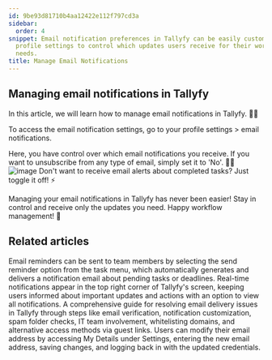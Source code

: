 ```yaml
---
id: 9be93d81710b4aa12422e112f797cd3a
sidebar:
  order: 4
snippet: Email notification preferences in Tallyfy can be easily customized through
  profile settings to control which updates users receive for their workflow management
  needs.
title: Manage Email Notifications
---
```


## Managing email notifications in Tallyfy

In this article, we will learn how to manage email notifications in Tallyfy. 📧🔔

To access the email notification settings, go to your profile settings > email notifications.

Here, you have control over which email notifications you receive. If you want to unsubscribe from any type of email, simply set it to 'No'. 🚫📧
![image](https://screenshots.tallyfy.com/tallyfy%2Fpro%2Fdesktop-light-change-email-notification-settings.png)
Don't want to receive email alerts about completed tasks? Just toggle it off! ⚡️

Managing your email notifications in Tallyfy has never been easier! Stay in control and receive only the updates you need. Happy workflow management! 🌟


## Related articles
<CardGrid>
<LinkTitleCard header="<b>Tasks > Send email reminders</b>" href="/products/pro/tracking-and-tasks/tasks/how-can-i-send-email-reminders-in-tallyfy/" > Email reminders can be sent to team members by selecting the send reminder option from the task menu, which automatically generates and delivers a notification email about pending tasks or deadlines. </LinkTitleCard>
<LinkTitleCard header="<b>Tracking And Tasks > Check notifications</b>" href="/products/pro/tracking-and-tasks/how-can-i-view-notifications-in-tallyfy/" > Real-time notifications appear in the top right corner of Tallyfy's screen, keeping users informed about important updates and actions with an option to view all notifications. </LinkTitleCard>
<LinkTitleCard header="<b>Support > Not Receiving Emails from Tallyfy</b>" href="/products/pro/miscellaneous/support/not-receiving-emails-from-tallyfy-how-to-troubleshoot/" > A comprehensive guide for resolving email delivery issues in Tallyfy through steps like email verification, notification customization, spam folder checks, IT team involvement, whitelisting domains, and alternative access methods via guest links. </LinkTitleCard>
<LinkTitleCard header="<b>Personal Settings > Change my email address</b>" href="/products/pro/settings/personal-settings/how-can-i-change-my-email-address-in-tallyfy/" > Users can modify their email address by accessing My Details under Settings, entering the new email address, saving changes, and logging back in with the updated credentials. </LinkTitleCard>
</CardGrid>